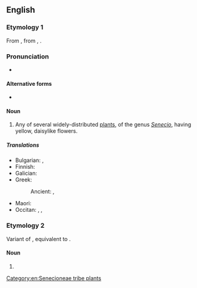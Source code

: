 ==English==

===Etymology 1===
From {{etyl|enm|en}} {{m|enm|grundeswulie|grundeswülie}}, from {{etyl|ang|en}} {{m|ang|grundeswyliġe}}, {{m|ang|grundeswelġe||groundsel}}.

===Pronunciation===
* {{IPA|en|/ˈɡɹaʊnd.səl/|/ˈɡɹaʊn.səl/}}

====Alternative forms====
* {{l|en|grunsel}}

====Noun====
{{wikipedia}}
{{en-noun}}

# Any of several widely-distributed [[plant]]s, of the genus ''[[Senecio]]'', having yellow, daisylike flowers.

=====Translations=====
{{trans-top|Senecio}}
* Bulgarian: {{t|bg|спореж|m}}, {{t|bg|кръстец|m}}
* Finnish: {{t+|fi|villakko}}
* Galician: {{t+|gl|cascabel|m}}
* Greek:
*: Ancient: {{t|grc|ἠριγέρων|m}}, {{t|grc|ἀκανθίς|f}}
{{trans-mid}}
* Maori: {{t|mi|hāka}}
* Occitan: {{t|oc|saniçon|m}}, {{t|oc|seniçon|m}}, {{t|oc|sirincon|m}}
{{trans-bottom}}

===Etymology 2===
Variant of {{m|en|groundsill}}, equivalent to {{compound|en|ground|sill}}.

====Noun====
{{en-noun}}

# {{alternative form of|en|groundsill}}

[[Category:en:Senecioneae tribe plants]]